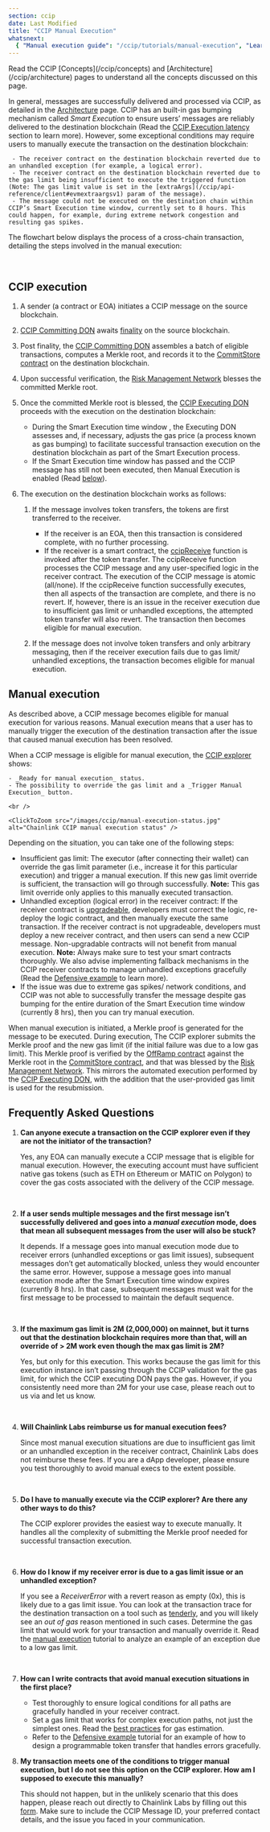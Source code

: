 ```yaml
---
section: ccip
date: Last Modified
title: "CCIP Manual Execution"
whatsnext:
  { "Manual execution guide": "/ccip/tutorials/manual-execution", "Learn CCIP best practices": "/ccip/best-practices" }
---
```



<Aside type="note" title="Prerequisites">
  Read the CCIP [Concepts](/ccip/concepts) and [Architecture](/ccip/architecture) pages to understand all the concepts
  discussed on this page.
</Aside>

In general, messages are successfully delivered and processed via CCIP, as detailed in the [Architecture](/ccip/architecture) page. CCIP has an built-in gas bumping mechanism called _Smart Execution_ to ensure users’ messages are reliably delivered to the destination blockchain (Read the [CCIP Execution latency](/ccip/architecture#ccip-execution-latency) section to learn more).
However, some exceptional conditions may require users to manually execute the transaction on the destination blockchain:

     - The receiver contract on the destination blockchain reverted due to an unhandled exception (for example, a logical error).
     - The receiver contract on the destination blockchain reverted due to the gas limit being insufficient to execute the triggered function (Note: The gas limit value is set in the [extraArgs](/ccip/api-reference/client#evmextraargsv1) param of the message).
     - The message could not be executed on the destination chain within CCIP’s Smart Execution time window, currently set to 8 hours. This could happen, for example, during extreme network congestion and resulting gas spikes.

The flowchart below displays the process of a cross-chain transaction, detailing the steps involved in the manual execution:

<br />

<ClickToZoom src="/images/ccip/manual-execution.png" alt="Chainlink CCIP manual execution flowchart" />

## CCIP execution

1. A sender (a contract or EOA) initiates a CCIP message on the source blockchain.
1. [CCIP Committing DON](/ccip/architecture#committing-don) awaits [finality](/ccip/concepts#finality) on the source blockchain.
1. Post finality, the [CCIP Committing DON](/ccip/architecture#committing-don) assembles a batch of eligible transactions, computes a Merkle root, and records it to the [CommitStore contract](/ccip/architecture#commit-store) on the destination blockchain.
1. Upon successful verification, the [Risk Management Network](/ccip/concepts#risk-management-network) blesses the committed Merkle root.
1. Once the committed Merkle root is blessed, the [CCIP Executing DON](/ccip/architecture#executing-don) proceeds with the execution on the destination blockchain:
   - During the Smart Execution time window , the Executing DON assesses and, if necessary, adjusts the gas price (a process known as gas bumping) to facilitate successful transaction execution on the destination blockchain as part of the Smart Execution process.
   - If the Smart Execution time window has passed and the CCIP message has still not been executed, then Manual Execution is enabled (Read [below](/ccip/concepts/manual-execution#manual-execution)).
1. The execution on the destination blockchain works as follows:

   1. If the message involves token transfers, the tokens are first transferred to the receiver.

      - If the receiver is an EOA, then this transaction is considered complete, with no further processing.
      - If the receiver is a smart contract, the [ccipReceive](/ccip/api-reference/ccip-receiver#ccipreceive) function is invoked after the token transfer. The ccipReceive function processes the CCIP message and any user-specified logic in the receiver contract. The execution of the CCIP message is atomic (all/none). If the ccipReceive function successfully executes, then all aspects of the transaction are complete, and there is no revert. If, however, there is an issue in the receiver execution due to insufficient gas limit or unhandled exceptions, the attempted token transfer will also revert. The transaction then becomes eligible for manual execution.

   1. If the message does not involve token transfers and only arbitrary messaging, then if the receiver execution fails due to gas limit/ unhandled exceptions, the transaction becomes eligible for manual execution.

## Manual execution

As described above, a CCIP message becomes eligible for manual execution for various reasons. Manual execution means that a user has to manually trigger the execution of the destination transaction after the issue that caused manual execution has been resolved.

When a CCIP message is eligible for manual execution, the [CCIP explorer](https://ccip.chain.link/) shows:

    - _Ready for manual execution_ status.
    - The possibility to override the gas limit and a _Trigger Manual Execution_ button.

    <br />

    <ClickToZoom src="/images/ccip/manual-execution-status.jpg" alt="Chainlink CCIP manual execution status" />

Depending on the situation, you can take one of the following steps:

- Insufficient gas limit: The executor (after connecting their wallet) can override the gas limit parameter (i.e., increase it for this particular execution) and trigger a manual execution. If this new gas limit override is sufficient, the transaction will go through successfully. **Note:** This gas limit override only applies to this manually executed transaction.
- Unhandled exception (logical error) in the receiver contract: If the receiver contract is [upgradeable](https://blog.chain.link/upgradable-smart-contracts/), developers must correct the logic, re-deploy the logic contract, and then manually execute the same transaction. If the receiver contract is not upgradeable, developers must deploy a new receiver contract, and then users can send a new CCIP message. Non-upgradable contracts will not benefit from manual execution. **Note:** Always make sure to test your smart contracts thoroughly. We also advise implementing fallback mechanisms in the CCIP receiver contracts to manage unhandled exceptions gracefully (Read the [Defensive example](/ccip/tutorials/programmable-token-transfers-defensive) to learn more).
- If the issue was due to extreme gas spikes/ network conditions, and CCIP was not able to successfully transfer the message despite gas bumping for the entire duration of the Smart Execution time window (currently 8 hrs), then you can try manual execution.

When manual execution is initiated, a Merkle proof is generated for the message to be executed. During execution, The CCIP explorer submits the Merkle proof and the new gas limit (if the initial failure was due to a low gas limit). This Merkle proof is verified by the [OffRamp contract](/ccip/architecture#offramp) against the Merkle root in the [CommitStore contract](/ccip/architecture#commit-store), and that was blessed by the [Risk Management Network](/ccip/architecture#risk-management-network). This mirrors the automated execution performed by the [CCIP Executing DON](/ccip/architecture#executing-don), with the addition that the user-provided gas limit is used for the resubmission.

## Frequently Asked Questions

1. **Can anyone execute a transaction on the CCIP explorer even if they are not the initiator of the transaction?**

   Yes, any EOA can manually execute a CCIP message that is eligible for manual execution. However, the executing account must have sufficient native gas tokens (such as ETH on Ethereum or MATIC on Polygon) to cover the gas costs associated with the delivery of the CCIP message.

   <br />

1. **If a user sends multiple messages and the first message isn’t successfully delivered and goes into a _manual execution_ mode, does that mean all subsequent messages from the user will also be stuck?**

   It depends. If a message goes into manual execution mode due to receiver errors (unhandled exceptions or gas limit issues), subsequent messages don’t get automatically blocked, unless they would encounter the same error. However, suppose a message goes into manual execution mode after the Smart Execution time window expires (currently 8 hrs). In that case, subsequent messages must wait for the first message to be processed to maintain the default sequence.

   <br />

1. **If the maximum gas limit is 2M (2,000,000) on mainnet, but it turns out that the destination blockchain requires more than that, will an override of > 2M work even though the max gas limit is 2M?**

   Yes, but only for this execution. This works because the gas limit for this execution instance isn’t passing through the CCIP validation for the gas limit, for which the CCIP executing DON pays the gas. However, if you consistently need more than 2M for your use case, please reach out to us via <CopyText text="support@chain.link" /> and let us know.

   <br />

1. **Will Chainlink Labs reimburse us for manual execution fees?**

   Since most manual execution situations are due to insufficient gas limit or an unhandled exception in the receiver contract, Chainlink Labs does not reimburse these fees. If you are a dApp developer, please ensure you test thoroughly to avoid manual execs to the extent possible.

   <br />

1. **Do I have to manually execute via the CCIP explorer? Are there any other ways to do this?**

   The CCIP explorer provides the easiest way to execute manually. It handles all the complexity of submitting the Merkle proof needed for successful transaction execution.

   <br />

1. **How do I know if my receiver error is due to a gas limit issue or an unhandled exception?**

   If you see a _ReceiverError_ with a revert reason as empty (0x), this is likely due to a gas limit issue. You can look at the transaction trace for the destination transaction on a tool such as [tenderly](https://tenderly.co/), and you will likely see an _out of gas_ reason mentioned in such cases. Determine the gas limit that would work for your transaction and manually override it. Read the [manual execution](/ccip/tutorials/manual-execution) tutorial to analyze an example of an exception due to a low gas limit.

   <br />

1. **How can I write contracts that avoid manual execution situations in the first place?**

   - Test thoroughly to ensure logical conditions for all paths are gracefully handled in your receiver contract.
   - Set a gas limit that works for complex execution paths, not just the simplest ones. Read the [best practices](/ccip/best-practices#setting-gaslimit) for gas estimation.
   - Refer to the [Defensive example](/ccip/tutorials/programmable-token-transfers-defensive) tutorial for an example of how to design a programmable token transfer that handles errors gracefully.
     <br />

1. **My transaction meets one of the conditions to trigger manual execution, but I do not see this option on the CCIP explorer. How am I supposed to execute this manually?**

   This should not happen, but in the unlikely scenario that this does happen, please reach out directly to Chainlink Labs by filling out this [form](https://chainlinkcommunity.typeform.com/ccip-explorer). Make sure to include the CCIP Message ID, your preferred contact details, and the issue you faced in your communication.
